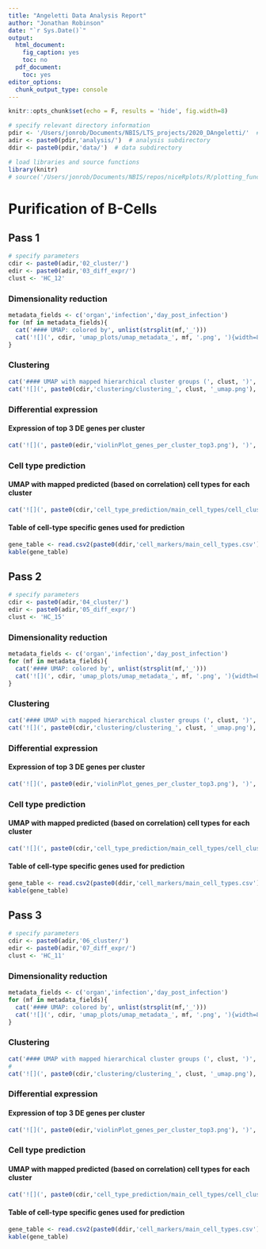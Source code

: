 ```yaml
---
title: "Angeletti Data Analysis Report"
author: "Jonathan Robinson"
date: "`r Sys.Date()`"
output:
  html_document:
    fig_caption: yes
    toc: no
  pdf_document:
    toc: yes
editor_options: 
  chunk_output_type: console
---
```



```r
knitr::opts_chunk$set(echo = F, results = 'hide', fig.width=8)
```

```r
# specify relevant directory information
pdir <- '/Users/jonrob/Documents/NBIS/LTS_projects/2020_DAngeletti/'  # parent directiory
adir <- paste0(pdir,'analysis/')  # analysis subdirectory
ddir <- paste0(pdir,'data/')  # data subdirectory
```

```r
# load libraries and source functions
library(knitr)
# source('/Users/jonrob/Documents/NBIS/repos/niceRplots/R/plotting_functions.R')
```

# Purification of B-Cells {.tabset}

## Pass 1 {.tabset}
```r
# specify parameters
cdir <- paste0(adir,'02_cluster/')
edir <- paste0(adir,'03_diff_expr/')
clust <- 'HC_12'
```

### Dimensionality reduction

```r
metadata_fields <- c('organ','infection','day_post_infection')
for (mf in metadata_fields){
  cat('#### UMAP: colored by', unlist(strsplit(mf,'_')))
  cat('![](', cdir, 'umap_plots/umap_metadata_', mf, '.png', '){width=80%}\n', sep='')
}
```

### Clustering

```r
cat('#### UMAP with mapped hierarchical cluster groups (', clust, ')', sep='')
cat('![](', paste0(cdir,'clustering/clustering_', clust, '_umap.png'), '){width=80%}', sep='')
```

### Differential expression

#### Expression of top 3 DE genes per cluster
```r
cat('![](', paste0(edir,'violinPlot_genes_per_cluster_top3.png'), ')', sep='')
```

### Cell type prediction

#### UMAP with mapped predicted (based on correlation) cell types for each cluster
```r
cat('![](', paste0(cdir,'cell_type_prediction/main_cell_types/cell_cluster_pred_correlation_umap.png'), '){width=80%}', sep='')
```

#### Table of cell-type specific genes used for prediction
```r
gene_table <- read.csv2(paste0(ddir,'cell_markers/main_cell_types.csv'))
kable(gene_table)
```



## Pass 2 {.tabset}
```r
# specify parameters
cdir <- paste0(adir,'04_cluster/')
edir <- paste0(adir,'05_diff_expr/')
clust <- 'HC_15'
```

### Dimensionality reduction

```r
metadata_fields <- c('organ','infection','day_post_infection')
for (mf in metadata_fields){
  cat('#### UMAP: colored by', unlist(strsplit(mf,'_')))
  cat('![](', cdir, 'umap_plots/umap_metadata_', mf, '.png', '){width=80%}\n', sep='')
}
```

### Clustering

```r
cat('#### UMAP with mapped hierarchical cluster groups (', clust, ')', sep='')
cat('![](', paste0(cdir,'clustering/clustering_', clust, '_umap.png'), '){width=80%}', sep='')
```

### Differential expression

#### Expression of top 3 DE genes per cluster
```r
cat('![](', paste0(edir,'violinPlot_genes_per_cluster_top3.png'), ')', sep='')
```

### Cell type prediction

#### UMAP with mapped predicted (based on correlation) cell types for each cluster
```r
cat('![](', paste0(cdir,'cell_type_prediction/main_cell_types/cell_cluster_pred_correlation_umap.png'), '){width=80%}', sep='')
```

#### Table of cell-type specific genes used for prediction
```r
gene_table <- read.csv2(paste0(ddir,'cell_markers/main_cell_types.csv'))
kable(gene_table)
```



## Pass 3 {.tabset}
```r
# specify parameters
cdir <- paste0(adir,'06_cluster/')
edir <- paste0(adir,'07_diff_expr/')
clust <- 'HC_11'
```

### Dimensionality reduction

```r
metadata_fields <- c('organ','infection','day_post_infection')
for (mf in metadata_fields){
  cat('#### UMAP: colored by', unlist(strsplit(mf,'_')))
  cat('![](', cdir, 'umap_plots/umap_metadata_', mf, '.png', '){width=80%}\n', sep='')
}
```

### Clustering

```r
cat('#### UMAP with mapped hierarchical cluster groups (', clust, ')', sep='')
#
cat('![](', paste0(cdir,'clustering/clustering_', clust, '_umap.png'), '){width=80%}', sep='')
```

### Differential expression

#### Expression of top 3 DE genes per cluster
```r
cat('![](', paste0(edir,'violinPlot_genes_per_cluster_top3.png'), ')', sep='')
```

### Cell type prediction

#### UMAP with mapped predicted (based on correlation) cell types for each cluster
```r
cat('![](', paste0(cdir,'cell_type_prediction/main_cell_types/cell_cluster_pred_correlation_umap.png'), '){width=80%}', sep='')
```

#### Table of cell-type specific genes used for prediction
```r
gene_table <- read.csv2(paste0(ddir,'cell_markers/main_cell_types.csv'))
kable(gene_table)
```




